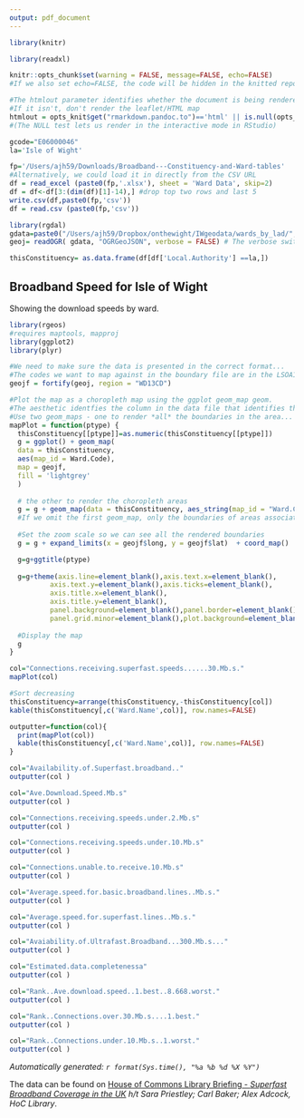 ```yaml
---
output: pdf_document
---
```

```r
library(knitr)

library(readxl)

knitr::opts_chunk$set(warning = FALSE, message=FALSE, echo=FALSE)
#If we also set echo=FALSE, the code will be hidden in the knitted report

#The htmlout parameter identifies whether the document is being rendered to HTML.
#If it isn't, don't render the leaflet/HTML map
htmlout = opts_knit$get("rmarkdown.pandoc.to")=='html' || is.null(opts_knit$get("rmarkdown.pandoc.to"))
#(The NULL test lets us render in the interactive mode in RStudio)

gcode="E06000046"
la='Isle of Wight'

fp='/Users/ajh59/Downloads/Broadband---Constituency-and-Ward-tables'
#Alternatively, we could load it in directly from the CSV URL
df = read_excel (paste0(fp,'.xlsx'), sheet = 'Ward Data', skip=2)
df = df<-df[3:(dim(df)[1]-14),] #drop top two rows and last 5
write.csv(df,paste0(fp,'csv'))
df = read.csv (paste0(fp,'csv'))

library(rgdal)
gdata=paste0("/Users/ajh59/Dropbox/onthewight/IWgeodata/wards_by_lad/", gcode, ".json")
geoj= readOGR( gdata, "OGRGeoJSON", verbose = FALSE) # The verbose switch prevents printing of read diagnostics

thisConstituency= as.data.frame(df[df['Local.Authority'] ==la,])

```
## Broadband Speed for Isle of Wight

Showing the download speeds by ward.


```r
library(rgeos)
#requires maptools, mapproj
library(ggplot2)
library(plyr)

#We need to make sure the data is presented in the correct format...
#The codes we want to map against in the boundary file are in the LSOA11CD column
geojf = fortify(geoj, region = "WD13CD")

#Plot the map as a choropleth map using the ggplot geom_map geom.
#The aesthetic identfies the column in the data file that identifies the boundary area code
#Use two geom_maps - one to render *all* the boundaries in the area...
mapPlot = function(ptype) {
  thisConstituency[[ptype]]=as.numeric(thisConstituency[[ptype]])
  g = ggplot() + geom_map(
  data = thisConstituency,
  aes(map_id = Ward.Code),
  map = geojf,
  fill = 'lightgrey'
  )
  
  # the other to render the choropleth areas
  g = g + geom_map(data = thisConstituency, aes_string(map_id = "Ward.Code", fill = ptype), map = geojf)
  #If we omit the first geom_map, only the boundaries of areas associated with the data file will be plotted
  
  #Set the zoom scale so we can see all the rendered boundaries
  g = g + expand_limits(x = geojf$long, y = geojf$lat)  + coord_map()

  g=g+ggtitle(ptype)
  
  g=g+theme(axis.line=element_blank(),axis.text.x=element_blank(),
          axis.text.y=element_blank(),axis.ticks=element_blank(),
          axis.title.x=element_blank(),
          axis.title.y=element_blank(),
          panel.background=element_blank(),panel.border=element_blank(),panel.grid.major=element_blank(),
          panel.grid.minor=element_blank(),plot.background=element_blank()) + labs(fill="")
  
  #Display the map
  g
}
```


```r
col="Connections.receiving.superfast.speeds......30.Mb.s."
mapPlot(col)

#Sort decreasing
thisConstituency=arrange(thisConstituency,-thisConstituency[col])
kable(thisConstituency[,c('Ward.Name',col)], row.names=FALSE)
```

```r
outputter=function(col){
  print(mapPlot(col))
  kable(thisConstituency[,c('Ward.Name',col)], row.names=FALSE)
}
```

```r
col="Availability.of.Superfast.broadband.."
outputter(col )
```

```r
col="Ave.Download.Speed.Mb.s"
outputter(col )
```

```r
col="Connections.receiving.speeds.under.2.Mb.s"
outputter(col )
```

```r
col="Connections.receiving.speeds.under.10.Mb.s"
outputter(col )
```

```r
col="Connections.unable.to.receive.10.Mb.s"
outputter(col )
```

```r
col="Average.speed.for.basic.broadband.lines..Mb.s."
outputter(col )
```

```r
col="Average.speed.for.superfast.lines..Mb.s."
outputter(col )
```

```r
col="Avaiability.of.Ultrafast.Broadband...300.Mb.s..."
outputter(col )
```

```r
col="Estimated.data.completenessa"
outputter(col )
```

```r
col="Rank..Ave.download.speed..1.best..8.668.worst."
outputter(col )
```

```r
col="Rank..Connections.over.30.Mb.s....1.best."
outputter(col )
```

```r
col="Rank..Connections.under.10.Mb.s..1.worst."
outputter(col )
```

*Automatically generated: `r format(Sys.time(), "%a %b %d %X %Y")`*

The data can be found on  [House of Commons Library Briefing - *Superfast Broadband Coverage in the UK*](http://researchbriefings.parliament.uk/ResearchBriefing/Summary/SN06643#fullreport) *h/t Sara Priestley; Carl Baker; Alex Adcock, HoC Library*.